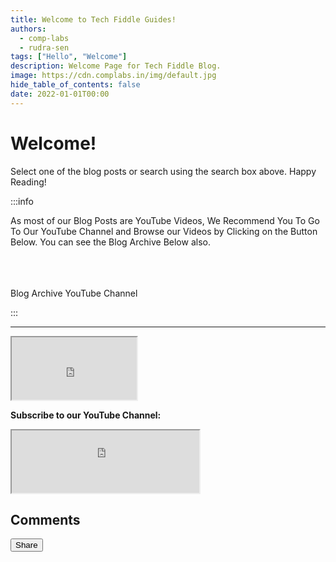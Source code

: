 ```yaml
---
title: Welcome to Tech Fiddle Guides!
authors:
  - comp-labs
  - rudra-sen
tags: ["Hello", "Welcome"]
description: Welcome Page for Tech Fiddle Blog.
image: https://cdn.complabs.in/img/default.jpg
hide_table_of_contents: false
date: 2022-01-01T00:00
---
```



# Welcome!

Select one of the blog posts or search using the search box above. Happy Reading!

:::info

As most of our Blog Posts are YouTube Videos, We Recommend You To Go To Our YouTube Channel and Browse our Videos by Clicking on the Button Below. You can see the Blog Archive Below also.<br></br><br></br>

<div className="button-group button-group--block">
  <Link className="button button--primary" to="/blog/archive">
    <i class="fa-solid fa-box-archive"></i> Blog Archive
  </Link>
  <Link
    className="button button--primary"
    to="https://www.youtube.com/channel/UCL6pKeSCbJkPohM2PUZbqQA"
  >
    <i class="fa-brands fa-youtube"></i> YouTube Channel
  </Link>
</div>

:::

---

<!-- truncate -->

<iframe
  src="https://cdn.complabs.in/html/sharebtn/index.html"
  title="Share Button"
  height="100"
  width="200"
></iframe>

<NativeShare />

<YTSubscribe />

**Subscribe to our YouTube Channel:**

<iframe
  src="https://cdn.complabs.in/html/subscribe.html"
  title="Subscribe Tech Fiddle"
  height="100"
></iframe>

## Comments

<Giscus
  id="comments"
  repo="Comp-Labs/comp-labs-website"
  repoId="R_kgDOGaLmeA"
  category="General"
  categoryId="DIC_kwDOGaLmeM4CBAA6"
  mapping="title"
  term="Comments"
  reactionsEnabled="1"
  emitMetadata="0"
  inputPosition="top"
  theme="preferred_color_scheme"
  lang="en"
  loading="lazy"
/>

<button id="share-button" class="bg-indigo-500 hover:bg-indigo-700 text-white font-bold py-2 px-4 rounded"><i class="fa-solid fa-share-nodes"></i> Share</button>
